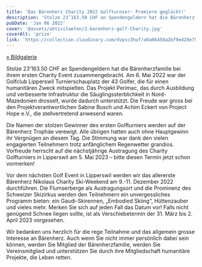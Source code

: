 ```yaml
---
title: 'Das Bärenherz Charity 2022 Golfturnier: Premiere geglückt!'
description: 'Stolze 23’163.50 CHF an Spendengeldern hat die Bärenherzfamilie bei ihrem ersten Charity Event zusammengebracht. Am 6. Mai 2022 war der Golfclub Lipperswil Turnierschauplatz der 43 Golfer, die für einen humanitären Zweck mitspielten. Das Projekt Perimac, das durch Ausbildung und verbesserte Infrastruktur die Säuglingssterblichkeit in Nord-Mazedonien drosselt, wurde dadurch unterstützt. Die Freude war gross bei den Projektverantwortlichen Sabine Busch und Achim Eckert von Project Hope e.V., die stellvertretend anwesend waren.'
pubDate: 'Jan 06 2022'
cover: '@assets/aktivitaeten/2-barenherz-golf-Charity.jpg'
coverAlt: 'prize'
link: 'https://collection.cloudinary.com/dvpsc3huf/a0a06458a2bf9e428e759e05b558ec1f'
---
```


[» Bildgalerie](https://collection.cloudinary.com/dvpsc3huf/a0a06458a2bf9e428e759e05b558ec1f)

Stolze 23’163.50 CHF an Spendengeldern hat die Bärenherzfamilie bei ihrem ersten Charity Event zusammengebracht. Am 6. Mai 2022 war der Golfclub Lipperswil Turnierschauplatz der 43 Golfer, die für einen humanitären Zweck mitspielten. Das Projekt Perimac, das durch Ausbildung und verbesserte Infrastruktur die Säuglingssterblichkeit in Nord-Mazedonien drosselt, wurde dadurch unterstützt. Die Freude war gross bei den Projektverantwortlichen Sabine Busch und Achim Eckert von Project Hope e.V., die stellvertretend anwesend waren.

Die Namen der stolzen Gewinner des ersten Golfturniers werden auf der Bärenherz Trophäe verewigt. Alle übrigen hatten auch ohne Hauptgewinn ihr Vergnügen an diesem Tag. Die Stimmung war dank den vielen engagierten Teilnehmern trotz anfänglichem Regenwetter grandios. Vorfreude herrscht auf die nächstjährige Austragung des Charity Golfturniers in Lipperswil am 5. Mai 2023 – bitte diesen Termin jetzt schon vormerken!

Vor dem nächsten Golf Event in Lipperswil werden wir das allererste Bärenherz Nikolaus Charity Ski-Weekend am 9.-11. Dezember 2022 durchführen. Die Flumserberge als Austragungsort und die Prominenz des Schweizer Skizirkus werden den Teilnehmern ein unvergessliches Programm bieten: ein Gaudi-Skirennen, „Embodied Skiing“, Hüttenzauber und vieles mehr. Merken Sie sich auf jeden Fall das Datum vor! Falls nicht genügend Schnee liegen sollte, ist als Verschiebetermin der 31. März bis 2. April 2023 vorgesehen.

Wir bedanken uns herzlich für die rege Teilnahme und das allgemein grosse Interesse an Bärenherz. Auch wenn Sie nicht immer persönlich dabei sein können, werden Sie Mitglied der Bärenherzfamilie, werden Sie Vereinsmitglied und unterstützen Sie durch ihre Mitgliedschaft humanitäre Projekte, die Leben retten.

